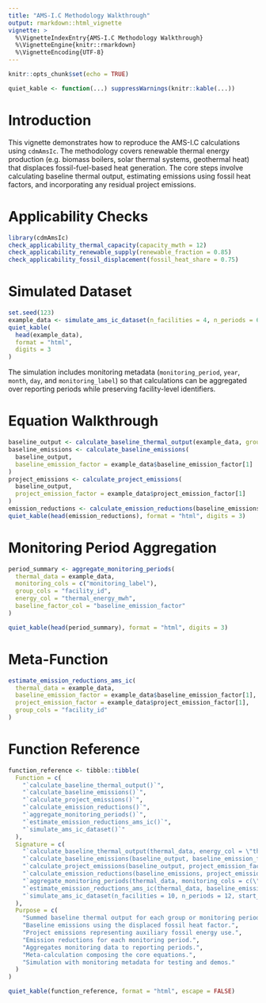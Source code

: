 ```yaml
---
title: "AMS-I.C Methodology Walkthrough"
output: rmarkdown::html_vignette
vignette: >
  %\VignetteIndexEntry{AMS-I.C Methodology Walkthrough}
  %\VignetteEngine{knitr::rmarkdown}
  %\VignetteEncoding{UTF-8}
---
```


```r
knitr::opts_chunk$set(echo = TRUE)
```
```r
quiet_kable <- function(...) suppressWarnings(knitr::kable(...))
```


# Introduction

This vignette demonstrates how to reproduce the AMS-I.C calculations using `cdmAmsIc`. The
methodology covers renewable thermal energy production (e.g. biomass boilers, solar thermal
systems, geothermal heat) that displaces fossil-fuel-based heat generation. The core steps
involve calculating baseline thermal output, estimating emissions using fossil heat factors,
and incorporating any residual project emissions.

# Applicability Checks

```r
library(cdmAmsIc)
check_applicability_thermal_capacity(capacity_mwth = 12)
check_applicability_renewable_supply(renewable_fraction = 0.85)
check_applicability_fossil_displacement(fossil_heat_share = 0.75)
```

# Simulated Dataset

```r
set.seed(123)
example_data <- simulate_ams_ic_dataset(n_facilities = 4, n_periods = 6, start_year = 2024, start_month = 7)
quiet_kable(
  head(example_data),
  format = "html",
  digits = 3
)
```

The simulation includes monitoring metadata (`monitoring_period`, `year`, `month`,
`day`, and `monitoring_label`) so that calculations can be aggregated over reporting
periods while preserving facility-level identifiers.

# Equation Walkthrough

```r
baseline_output <- calculate_baseline_thermal_output(example_data, group_cols = "facility_id")
baseline_emissions <- calculate_baseline_emissions(
  baseline_output,
  baseline_emission_factor = example_data$baseline_emission_factor[1]
)
project_emissions <- calculate_project_emissions(
  baseline_output,
  project_emission_factor = example_data$project_emission_factor[1]
)
emission_reductions <- calculate_emission_reductions(baseline_emissions, project_emissions)
quiet_kable(head(emission_reductions), format = "html", digits = 3)
```

# Monitoring Period Aggregation

```r
period_summary <- aggregate_monitoring_periods(
  thermal_data = example_data,
  monitoring_cols = c("monitoring_label"),
  group_cols = "facility_id",
  energy_col = "thermal_energy_mwh",
  baseline_factor_col = "baseline_emission_factor"
)

quiet_kable(head(period_summary), format = "html", digits = 3)
```

# Meta-Function

```r
estimate_emission_reductions_ams_ic(
  thermal_data = example_data,
  baseline_emission_factor = example_data$baseline_emission_factor[1],
  project_emission_factor = example_data$project_emission_factor[1],
  group_cols = "facility_id"
)
```

# Function Reference

```r
function_reference <- tibble::tibble(
  Function = c(
    "`calculate_baseline_thermal_output()`",
    "`calculate_baseline_emissions()`",
    "`calculate_project_emissions()`",
    "`calculate_emission_reductions()`",
    "`aggregate_monitoring_periods()`",
    "`estimate_emission_reductions_ams_ic()`",
    "`simulate_ams_ic_dataset()`"
  ),
  Signature = c(
    "`calculate_baseline_thermal_output(thermal_data, energy_col = \"thermal_energy_mwh\", group_cols = NULL)`",
    "`calculate_baseline_emissions(baseline_output, baseline_emission_factor, output_col = \"baseline_emissions_tco2e\")`",
    "`calculate_project_emissions(baseline_output, project_emission_factor = 0, output_col = \"project_emissions_tco2e\")`",
    "`calculate_emission_reductions(baseline_emissions, project_emissions, baseline_col = \"baseline_emissions_tco2e\", project_col = \"project_emissions_tco2e\", output_col = \"emission_reductions_tco2e\")`",
    "`aggregate_monitoring_periods(thermal_data, monitoring_cols = c(\"year\", \"month\"), group_cols = \"facility_id\")`",
    "`estimate_emission_reductions_ams_ic(thermal_data, baseline_emission_factor, project_emission_factor = 0, group_cols = NULL)`",
    "`simulate_ams_ic_dataset(n_facilities = 10, n_periods = 12, start_year = 2023, start_month = 1, mean_thermal_mwh = 12000, sd_thermal_mwh = 1800, baseline_emission_factor = 0.27, project_emission_factor = 0.01)`"
  ),
  Purpose = c(
    "Summed baseline thermal output for each group or monitoring period.",
    "Baseline emissions using the displaced fossil heat factor.",
    "Project emissions representing auxiliary fossil energy use.",
    "Emission reductions for each monitoring period.",
    "Aggregates monitoring data to reporting periods.",
    "Meta-calculation composing the core equations.",
    "Simulation with monitoring metadata for testing and demos."
  )
)

quiet_kable(function_reference, format = "html", escape = FALSE)
```
